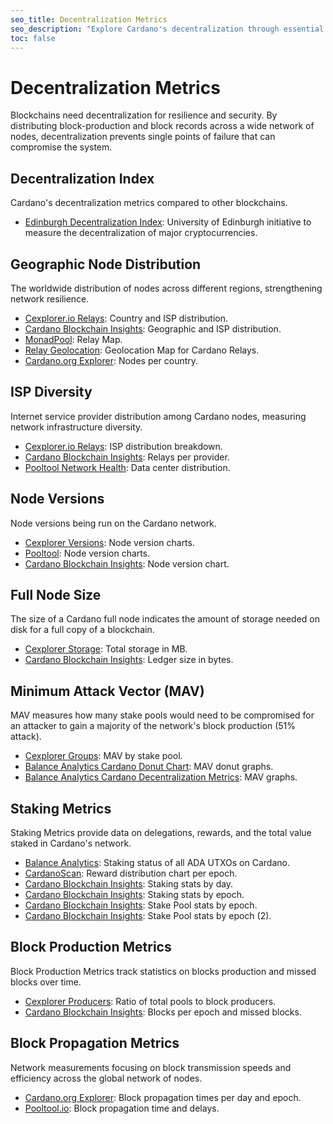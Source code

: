 ```yaml
---
seo_title: Decentralization Metrics
seo_description: "Explore Cardano's decentralization through essential metrics: node distribution, Nakamoto coefficient, stake pools, node size, and network performance."
toc: false
---
```


# Decentralization Metrics

Blockchains need decentralization for resilience and security. By distributing block-production and block records across a wide network of nodes, decentralization prevents single points of failure that can compromise the system.

## Decentralization Index

Cardano's decentralization metrics compared to other blockchains.

- [Edinburgh Decentralization Index](http://blockchainlab.inf.ed.ac.uk/edi-dashboard/)<OS url="https://blockchainlab.inf.ed.ac.uk/edi-dashboard/" />: University of Edinburgh initiative to measure the decentralization of major cryptocurrencies.

## Geographic Node Distribution

The worldwide distribution of nodes across different regions, strengthening network resilience.

- [Cexplorer.io Relays](https://cexplorer.io/relays)<OS url="https://github.com/cexplorer" />: Country and ISP distribution.
- [Cardano Blockchain Insights](https://lookerstudio.google.com/s/m24jHTNX1DM): Geographic and ISP distribution.
- [MonadPool](https://monadpool.com/cardano.html): Relay Map.
- [Relay Geolocation](https://relaygeolocatio.netlify.app/): Geolocation Map for Cardano Relays.
- [Cardano.org Explorer](https://beta.explorer.cardano.org/en/micar)<OS url="https://github.com/cardano-foundation/cf-explorer" />: Nodes per country.

## ISP Diversity

Internet service provider distribution among Cardano nodes, measuring network infrastructure diversity.

- [Cexplorer.io Relays](https://cexplorer.io/relays)<OS url="https://github.com/cexplorer" />: ISP distribution breakdown.
- [Cardano Blockchain Insights](https://lookerstudio.google.com/s/m24jHTNX1DM): Relays per provider.
- [Pooltool Network Health](https://pooltool.io/networkhealth)<OS url="https://github.com/PoolTool-io" />: Data center distribution.

## Node Versions

Node versions being run on the Cardano network.

- [Cexplorer Versions](https://cexplorer.io/versions)<OS url="https://github.com/cexplorer" />: Node version charts.
- [Pooltool](https://pooltool.io/networkhealth)<OS url="https://github.com/PoolTool-io" />: Node version charts.
- [Cardano Blockchain Insights](https://lookerstudio.google.com/s/ptQ2TyzLyog): Node version chart.

## Full Node Size

The size of a Cardano full node indicates the amount of storage needed on disk for a full copy of a blockchain.

- [Cexplorer Storage](https://cexplorer.io/storage)<OS url="https://github.com/cexplorer" />: Total storage in MB.
- [Cardano Blockchain Insights](https://lookerstudio.google.com/s/rkbL4boJKeY): Ledger size in bytes.

## Minimum Attack Vector (MAV)

MAV measures how many stake pools would need to be compromised for an attacker to gain a majority of the network's block production (51% attack).

- [Cexplorer Groups](https://cexplorer.io/groups)<OS url="https://github.com/cexplorer" />: MAV by stake pool.
- [Balance Analytics Cardano Donut Chart](https://www.balanceanalytics.io/chartboards/donut_shop)<OS url="https://github.com/Balance-Analytics" />: MAV donut graphs.
- [Balance Analytics Cardano Decentralization Metrics](https://www.balanceanalytics.io/chartboards/decentralization)<OS url="https://github.com/Balance-Analytics" />: MAV graphs.

## Staking Metrics

Staking Metrics provide data on delegations, rewards, and the total value staked in Cardano's network.

- [Balance Analytics](https://www.balanceanalytics.io/chartboards/utxo_allocation)<OS url="https://github.com/Balance-Analytics" />: Staking status of all ADA UTXOs on Cardano.
- [CardanoScan](https://cardanoscan.io/analytics/epochRewardDistribution)<OS url="https://github.com/StricaHQ" />: Reward distribution chart per epoch.
- [Cardano Blockchain Insights](https://lookerstudio.google.com/s/ngjdnF7UcC0): Staking stats by day.
- [Cardano Blockchain Insights](https://lookerstudio.google.com/s/jPLgGGDCuww): Staking stats by epoch.
- [Cardano Blockchain Insights](https://lookerstudio.google.com/s/tfLPyoVjJG0): Stake Pool stats by epoch.
- [Cardano Blockchain Insights](https://lookerstudio.google.com/s/lFEdCKh30Kk): Stake Pool stats by epoch (2).

## Block Production Metrics

Block Production Metrics track statistics on blocks production and missed blocks over time.

- [Cexplorer Producers](https://cexplorer.io/producers)<OS url="https://github.com/cexplorer" />: Ratio of total pools to block producers.
- [Cardano Blockchain Insights](https://lookerstudio.google.com/s/nwBRCIaRdRQ): Blocks per epoch and missed blocks.

## Block Propagation Metrics

Network measurements focusing on block transmission speeds and efficiency across the global network of nodes.

- [Cardano.org Explorer](https://beta.explorer.cardano.org/en/network-monitoring)<OS url="https://github.com/cardano-foundation/cf-explorer" />: Block propagation times per day and epoch.
- [Pooltool.io](https://pooltool.io/networkhealth): Block propagation time and delays.

